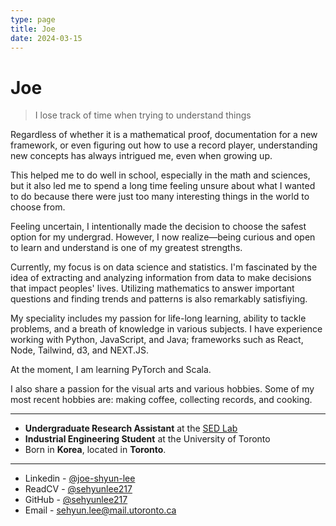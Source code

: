 ```yaml
---
type: page
title: Joe
date: 2024-03-15
---
```


# Joe

> I lose track of time when trying to understand things

Regardless of whether it is a mathematical proof, documentation for a new framework,
or even figuring out how to use a record player, understanding new concepts has always intrigued me, even when
growing up.

This helped me to do well in school, especially in the math and sciences, but it also
led me to spend a long time feeling unsure about what I wanted to do because there
were just too many interesting things in the world to choose from.

Feeling uncertain, I intentionally made the decision to choose the safest option
for my undergrad. However, I now realize—being curious and open to learn and understand is one of my greatest strengths.

Currently, my focus is on data science and statistics. I'm fascinated by the idea of extracting and analyzing information from data to make decisions that impact peoples' lives.
Utilizing mathematics to answer important questions and finding trends and patterns is also remarkably satisfiying.

My speciality includes my passion for life-long learning, ability to tackle problems, and a breath of knowledge in various subjects.
I have experience working with Python, JavaScript, and Java; frameworks such as React, Node, Tailwind, d3, and NEXT.JS.

At the moment, I am learning PyTorch and Scala.

I also share a passion for the visual arts and various hobbies. Some of my most recent hobbies are: making coffee, collecting records, and cooking.

---

- **Undergraduate Research Assistant** at the [SED Lab](https://www.uoftsedlab.com/research)
- **Industrial Engineering Student** at the University of Toronto
- Born in **Korea**, located in **Toronto**.

---

- Linkedin - [@joe-shyun-lee](https://www.linkedin.com/in/joe-shyun-lee/)
- ReadCV - [@sehyunlee217](https://read.cv/sehyunlee217)
- GitHub - [@sehyunlee217](https://github.com/sehyunlee217)
- Email - sehyun.lee@mail.utoronto.ca
